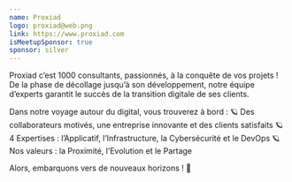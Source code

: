 ```yaml
---
name: Proxiad
logo: proxiad@web.png
link: https://www.proxiad.com
isMeetupSponsor: true
sponsor: silver
---
```


Proxiad c’est 1000 consultants, passionnés, à la conquête de vos projets !
De la phase de décollage jusqu’à son développement, notre équipe d’experts garantit le succès de la transition digitale de ses clients.

Dans notre voyage autour du digital, vous trouverez à bord :
🪐 Des collaborateurs motivés, une entreprise innovante et des clients satisfaits
🪐 4 Expertises : l’Applicatif, l’Infrastructure, la Cybersécurité et le DevOps
🪐 Nos valeurs : la Proximité, l’Evolution et le Partage

Alors, embarquons vers de nouveaux horizons ! 🚀
